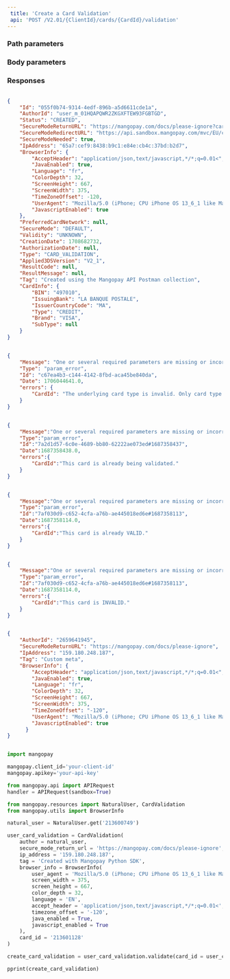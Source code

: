 ```yaml
---  
 title: 'Create a Card Validation'  
 api: 'POST /V2.01/{ClientId}/cards/{CardId}/validation'  
---  
```


  

### Path parameters  

<CardId />  

### Body parameters  

<AuthorId />  

<SecureModeReturnURL />  

<IpAddress />  

<Tag />  

<BrowserInfo />  

<PreferredCardNetwork />  

<SecureMode />  

<ProfilingAttemptReference />  

### Responses  

<AccordionGroup><Accordion title="200 Created">  

<IdResponse />  

<AuthorIdResponse />  

<Status2Response />  

<SecureModeReturnURLResponse />  

<SecureModeRedirectURLResponse />  

<SecureModeNeededResponse />  

<IpAddressResponse />  

<BrowserInfoResponse />  

<PreferredCardNetworkResponse />  

<SecureModeResponse />  

<ValidityResponse />  

<CreationDateResponse />  

<Type1Response />  

<Applied3DSVersionResponse />  

<ResultCodeResponse />  

<ResultMessageResponse />  

<TagResponse />  

<CardInfoResponse /></Accordion><Accordion title="400 Only available for CB_VISA_MASTERCARD"></Accordion><Accordion title="400 Card validation already pending"></Accordion><Accordion title="400 The card is already valid"></Accordion><Accordion title="400 The card is invalid"></Accordion></AccordionGroup>  

<ResponseExample>  

```json 200 Created  

{
    "Id": "055f0b74-9314-4edf-896b-a5d6611cde1a",
    "AuthorId": "user_m_01HQAPQWR2ZKGXFTEW93FGBTGD",
    "Status": "CREATED",
    "SecureModeReturnURL": "https://mangopay.com/docs/please-ignore?cardValidationId=055f0b74-9314-4edf-896b-a5d6611cde1a",
    "SecureModeRedirectURL": "https://api.sandbox.mangopay.com/mvc/EU/cardvalidation/Acs/Redirect?secureSessionToken=28f2b766-6f5c-4b7d-bf09-0b29a4501231",
    "SecureModeNeeded": true,
    "IpAddress": "65a7:cef9:8438:b9c1:e84e:cb4c:37bd:b2d7",
    "BrowserInfo": {
        "AcceptHeader": "application/json,text/javascript,*/*;q=0.01<",
        "JavaEnabled": true,
        "Language": "fr",
        "ColorDepth": 32,
        "ScreenHeight": 667,
        "ScreenWidth": 375,
        "TimeZoneOffset": -120,
        "UserAgent": "Mozilla/5.0 (iPhone; CPU iPhone OS 13_6_1 like Mac OS X) AppleWebKit/605.1.15 (KHTML, like Gecko) Mobile/15E148",
        "JavascriptEnabled": true
    },
    "PreferredCardNetwork": null,
    "SecureMode": "DEFAULT",
    "Validity": "UNKNOWN",
    "CreationDate": 1708682732,
    "AuthorizationDate": null,
    "Type": "CARD_VALIDATION",
    "Applied3DSVersion": "V2_1",
    "ResultCode": null,
    "ResultMessage": null,
    "Tag": "Created using the Mangopay API Postman collection",
    "CardInfo": {
        "BIN": "497010",
        "IssuingBank": "LA BANQUE POSTALE",
        "IssuerCountryCode": "MA",
        "Type": "CREDIT",
        "Brand": "VISA",
        "SubType": null
    }
}  

 ```  

```json 400 Only available for CB_VISA_MASTERCARD  

{
    "Message": "One or several required parameters are missing or incorrect. An incorrect resource ID also raises this kind of error.",
    "Type": "param_error",
    "Id": "c67ea4b3-c144-4142-8fbd-aca45be840da",
    "Date": 1706044641.0,
    "errors": {
        "CardId": "The underlying card type is invalid. Only card type CB_VISA_MASTERCARD is accepted on this feature."
    }
}  

 ```  

```json 400 Card validation already pending  

{
    "Message":"One or several required parameters are missing or incorrect. An incorrect resource ID also raises this kind of error.",
    "Type":"param_error",
    "Id":"7a2d1d57-6c0e-4689-bb80-62222ae073ed#1687358437",
    "Date":1687358438.0,
    "errors":{
        "CardId":"This card is already being validated."
    }
}  

 ```  

```json 400 The card is already valid  

{
    "Message":"One or several required parameters are missing or incorrect. An incorrect resource ID also raises this kind of error.",
    "Type":"param_error",
    "Id":"7af030d9-c652-4cfa-a76b-ae445018ed6e#1687358113",
    "Date":1687358114.0,
    "errors":{
        "CardId":"This card is already VALID."
    }
}  

 ```  

```json 400 The card is invalid  

{
    "Message":"One or several required parameters are missing or incorrect. An incorrect resource ID also raises this kind of error.",
    "Type":"param_error",
    "Id":"7af030d9-c652-4cfa-a76b-ae445018ed6e#1687358113",
    "Date":1687358114.0,
    "errors":{
        "CardId":"This card is INVALID."
    }
}  

 ```  

</ResponseExample>  

<RequestExample>  
  
```json REST  

{
    "AuthorId": "2659641945",
    "SecureModeReturnURL": "https://mangopay.com/docs/please-ignore",
    "IpAddress": "159.180.248.187",
    "Tag": "Custom meta",
    "BrowserInfo": {
        "AcceptHeader": "application/json,text/javascript,*/*;q=0.01<",
        "JavaEnabled": true,
        "Language": "fr",
        "ColorDepth": 32,
        "ScreenHeight": 667,
        "ScreenWidth": 375,
        "TimeZoneOffset": "-120",
        "UserAgent": "Mozilla/5.0 (iPhone; CPU iPhone OS 13_6_1 like Mac OS X) AppleWebKit/605.1.15 (KHTML, like Gecko) Mobile/15E148",
        "JavascriptEnabled": true
      }
}  
```  

  
```python Python  

import mangopay

mangopay.client_id='your-client-id'
mangopay.apikey='your-api-key'

from mangopay.api import APIRequest
handler = APIRequest(sandbox=True)

from mangopay.resources import NaturalUser, CardValidation
from mangopay.utils import BrowserInfo

natural_user = NaturalUser.get('213600749')

user_card_validation = CardValidation(
    author = natural_user,
    secure_mode_return_url = 'https://mangopay.com/docs/please-ignore',
    ip_address = '159.180.248.187',
    tag = 'Created with Mangopay Python SDK',
    browser_info = BrowserInfo(
        user_agent = 'Mozilla/5.0 (iPhone; CPU iPhone OS 13_6_1 like Mac OS X) AppleWebKit/605.1.15 (KHTML, like Gecko) Mobile/15E148',
        screen_width = 375,
        screen_height = 667,
        color_depth = 32,
        language = 'EN',
        accept_header = 'application/json,text/javascript,*/*;q=0.01<',
        timezone_offset = '-120',
        java_enabled = True,
        javascript_enabled = True
    ),
    card_id = '213601128'
)

create_card_validation = user_card_validation.validate(card_id = user_card_validation.card_id)

pprint(create_card_validation)  
```  

  
</RequestExample>